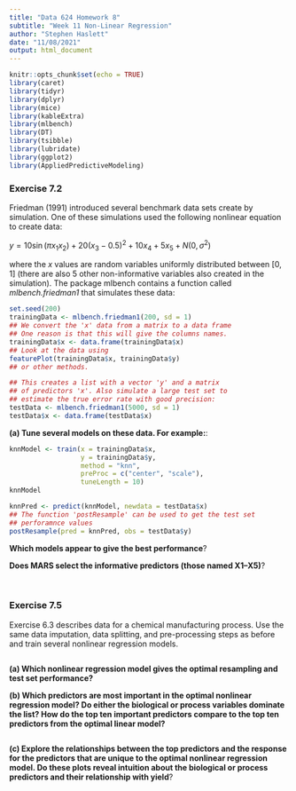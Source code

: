 ```yaml
---
title: "Data 624 Homework 8"
subtitle: "Week 11 Non-Linear Regression"
author: "Stephen Haslett"
date: "11/08/2021"
output: html_document
---
```


```r
knitr::opts_chunk$set(echo = TRUE)
library(caret)
library(tidyr)
library(dplyr)
library(mice)
library(kableExtra)
library(mlbench)
library(DT)
library(tsibble)
library(lubridate)
library(ggplot2)
library(AppliedPredictiveModeling)
```

### Exercise 7.2

Friedman (1991) introduced several benchmark data sets create by simulation. One of these simulations used the following nonlinear equation to create data:

$y = 10 \sin(\pi x_{1}x_{2}) + 20(x_{3} - 0.5)^2 + 10x_{4} + 5x_{5} + N(0, \sigma^2)$

where the $x$ values are random variables uniformly distributed between [0, 1] (there are also 5 other non-informative variables also created in the simulation). The package mlbench contains a function called _mlbench.friedman1_ that simulates these data:

```r
set.seed(200)
trainingData <- mlbench.friedman1(200, sd = 1)
## We convert the 'x' data from a matrix to a data frame
## One reason is that this will give the columns names.
trainingData$x <- data.frame(trainingData$x)
## Look at the data using
featurePlot(trainingData$x, trainingData$y)
## or other methods.

## This creates a list with a vector 'y' and a matrix
## of predictors 'x'. Also simulate a large test set to
## estimate the true error rate with good precision:
testData <- mlbench.friedman1(5000, sd = 1)
testData$x <- data.frame(testData$x)
```


**(a) Tune several models on these data. For example:**:

```r
knnModel <- train(x = trainingData$x,
                  y = trainingData$y,
                  method = "knn",
                  preProc = c("center", "scale"),
                  tuneLength = 10)
knnModel
```


```r
knnPred <- predict(knnModel, newdata = testData$x)
## The function 'postResample' can be used to get the test set
## perforamnce values
postResample(pred = knnPred, obs = testData$y)
```


**Which models appear to give the best performance**?


**Does MARS select the informative predictors (those named X1–X5)**?


\ 


### Exercise 7.5

Exercise 6.3 describes data for a chemical manufacturing process. Use the same data imputation, data splitting, and pre-processing steps as before and train several nonlinear regression models.

```r

```


**(a) Which nonlinear regression model gives the optimal resampling and test set performance?**


**(b) Which predictors are most important in the optimal nonlinear regression model? Do either the biological or process variables dominate the list? How do the top ten important predictors compare to the top ten predictors from the optimal linear model?**

```r

```


**(c) Explore the relationships between the top predictors and the response for the predictors that are unique to the optimal nonlinear regression model. Do these plots reveal intuition about the biological or process predictors and their relationship with yield**?

```r

```


\ 
